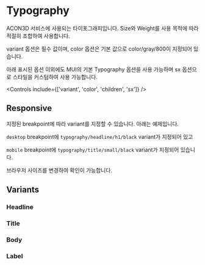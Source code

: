 

<Meta of={TypographyStories} />

# Typography

ACON3D 서비스에 사용되는 타이포그래피입니다. Size와 Weight를 사용 목적에 따라 적절히 조합하여 사용합니다.

variant 옵션은 필수 값이며, color 옵션은 기본 값으로 color/gray/800이 지정되어 있습니다.

아래 표시된 옵션 이외에도 MUI의 기본 Typography 옵션을 사용 가능하며 sx 옵션으로 스타일을 커스텀하여 사용 가능합니다.

<Canvas of={TypographyStories.Default} />

<Controls include={['variant', 'color', 'children', 'sx']} />

## Responsive
지정된 breakpoint에 따라 variant를 지정할 수 있습니다. 아래는 예제입니다.

`desktop` breakpoint에 `typography/headline/h1/black` variant가 지정되어 있고

`mobile` breakpoint에 `typography/title/small/black` variant가 지정되어 있습니다.

브라우저 사이즈를 변경하여 확인이 가능합니다.

<Canvas of={TypographyStories.Responsive} />

## Variants

### Headline

<Canvas of={TypographyStories.HeadlineH1Black} />

<Canvas of={TypographyStories.HeadlineH1Bold} />

<Canvas of={TypographyStories.HeadlineH1Medium} />

<Canvas of={TypographyStories.HeadlineH1Regular} />

<Canvas of={TypographyStories.HeadlineH2Black} />

<Canvas of={TypographyStories.HeadlineH2Bold} />

<Canvas of={TypographyStories.HeadlineH2Medium} />

<Canvas of={TypographyStories.HeadlineH2Regular} />

<Canvas of={TypographyStories.HeadlineH3Black} />

<Canvas of={TypographyStories.HeadlineH3Bold} />

<Canvas of={TypographyStories.HeadlineH3Medium} />

<Canvas of={TypographyStories.HeadlineH3Regular} />

<Canvas of={TypographyStories.HeadlineH4Black} />

<Canvas of={TypographyStories.HeadlineH4Bold} />

<Canvas of={TypographyStories.HeadlineH4Medium} />

<Canvas of={TypographyStories.HeadlineH4Regular} />

<Canvas of={TypographyStories.TitleLargeBlack} />

<Canvas of={TypographyStories.TitleLargeBold} />

<Canvas of={TypographyStories.TitleLargeMedium} />

<Canvas of={TypographyStories.TitleLargeRegular} />

### Title

<Canvas of={TypographyStories.TitleMediumBlack} />

<Canvas of={TypographyStories.TitleMediumBold} />

<Canvas of={TypographyStories.TitleMediumMedium} />

<Canvas of={TypographyStories.TitleMediumRegular} />

<Canvas of={TypographyStories.TitleSmallBlack} />

<Canvas of={TypographyStories.TitleSmallBold} />

<Canvas of={TypographyStories.TitleSmallMedium} />

<Canvas of={TypographyStories.TitleSmallRegular} />

### Body

<Canvas of={TypographyStories.BodyMediumBlack} />

<Canvas of={TypographyStories.BodyMediumBold} />

<Canvas of={TypographyStories.BodyMediumMedium} />

<Canvas of={TypographyStories.BodyMediumRegular} />

<Canvas of={TypographyStories.BodySmallBlack} />

<Canvas of={TypographyStories.BodySmallBold} />

<Canvas of={TypographyStories.BodySmallMedium} />

<Canvas of={TypographyStories.BodySmallRegular} />

### Label

<Canvas of={TypographyStories.LabelLargeBlack} />

<Canvas of={TypographyStories.LabelLargeBold} />

<Canvas of={TypographyStories.LabelLargeMedium} />

<Canvas of={TypographyStories.LabelLargeRegular} />

<Canvas of={TypographyStories.LabelMediumBlack} />

<Canvas of={TypographyStories.LabelMediumBold} />

<Canvas of={TypographyStories.LabelMediumMedium} />

<Canvas of={TypographyStories.LabelMediumRegular} />

<Canvas of={TypographyStories.LabelSmallBlack} />

<Canvas of={TypographyStories.LabelSmallBold} />

<Canvas of={TypographyStories.LabelSmallMedium} />

<Canvas of={TypographyStories.LabelSmallRegular} />

